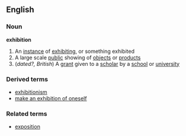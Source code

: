 ==English==
===Noun===
{{wikipedia}}
'''exhibition'''
#An [[instance]] of [[exhibit]]ing, or something exhibited
#A large scale [[public]] showing of [[object]]s or [[product]]s
#(''dated?, British'') A [[grant]] given to a [[scholar]] by a [[school]] or [[university]]
===Derived terms===
*[[exhibitionism]]
*[[make an exhibition of oneself]]
===Related terms===
*[[exposition]]